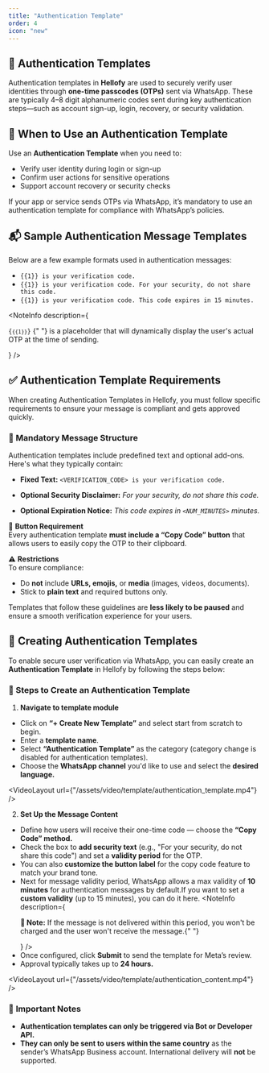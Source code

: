 ```yaml
---
title: "Authentication Template"
order: 4
icon: "new"
---
```


## 🔐 Authentication Templates

Authentication templates in **Hellofy** are used to securely verify user identities through **one-time passcodes (OTPs)** sent via WhatsApp. These are typically 4–8 digit alphanumeric codes sent during key authentication steps—such as account sign-up, login, recovery, or security validation.

## 🧾 When to Use an Authentication Template

Use an **Authentication Template** when you need to:

- Verify user identity during login or sign-up
- Confirm user actions for sensitive operations
- Support account recovery or security checks

If your app or service sends OTPs via WhatsApp, it’s mandatory to use an authentication template for compliance with WhatsApp’s policies.

## 📬 Sample Authentication Message Templates

Below are a few example formats used in authentication messages:

- `{{1}} is your verification code.`
- `{{1}} is your verification code. For your security, do not share this code.`
- `{{1}} is your verification code. This code expires in 15 minutes.`

<NoteInfo
  description={
    <p className="text-sm text-fd-foreground !my-0 px-2 py-2">
      <span className="text-primary">
        <code>{`{{1}}`}</code>
      </span>{" "}
      is a placeholder that will dynamically display the user's actual OTP at
      the time of sending.
    </p>
  }
/>

## ✅ Authentication Template Requirements

When creating Authentication Templates in Hellofy, you must follow specific requirements to ensure your message is compliant and gets approved quickly.

### 📌 Mandatory Message Structure

Authentication templates include predefined text and optional add-ons. Here's what they typically contain:

- **Fixed Text:**
  `<VERIFICATION_CODE> is your verification code.`

- **Optional Security Disclaimer:**
  _For your security, do not share this code._

- **Optional Expiration Notice:**
  _This code expires in `<NUM_MINUTES>` minutes._

🧷 **Button Requirement**\
Every authentication template **must include a “Copy Code” button** that allows users to easily copy the OTP to their clipboard.

<DefaultVector />

⚠️ **Restrictions**\
To ensure compliance:

- Do **not** include **URLs, emojis,** or **media** (images, videos, documents).
- Stick to **plain text** and required buttons only.

Templates that follow these guidelines are **less likely to be paused** and ensure a smooth verification experience for your users.

## 🔐 Creating Authentication Templates

To enable secure user verification via WhatsApp, you can easily create an **Authentication Template** in Hellofy by following the steps below:

### 🧩 Steps to Create an Authentication Template

1. **Navigate to template module**

- Click on **“+ Create New Template”** and select start from scratch to begin.
- Enter a **template name**.
- Select **“Authentication Template”** as the category (category change is disabled for authentication templates).
- Choose the **WhatsApp channel** you'd like to use and select the **desired language.**

<VideoLayout url={"/assets/video/template/authentication_template.mp4"} />

2. **Set Up the Message Content**

- Define how users will receive their one-time code — choose the **“Copy Code” method.**
- Check the box to **add security text** (e.g., "For your security, do not share this code") and set a **validity period** for the OTP.
- You can also **customize the button label** for the copy code feature to match your brand tone.
- Next for message validity period, WhatsApp allows a max validity of **10 minutes** for authentication messages by default.If you want to set a **custom validity** (up to 15 minutes), you can do it here.
  <NoteInfo
    description={
      <p className="text-sm text-fd-foreground !my-0 px-2 py-2">
        📝<strong> Note:</strong> If the message is not delivered within this
        period, you won't be charged and the user won't receive the
        message.{" "}
      </p>
    }
  />
- Once configured, click **Submit** to send the template for Meta’s review.
- Approval typically takes up to **24 hours.**

<VideoLayout url={"/assets/video/template/authentication_content.mp4"} />

### 📌 **Important Notes**

- **Authentication templates can only be triggered via Bot or Developer API.**
- **They can only be sent to users within the same country** as the sender’s WhatsApp Business account. International delivery will **not** be supported.
